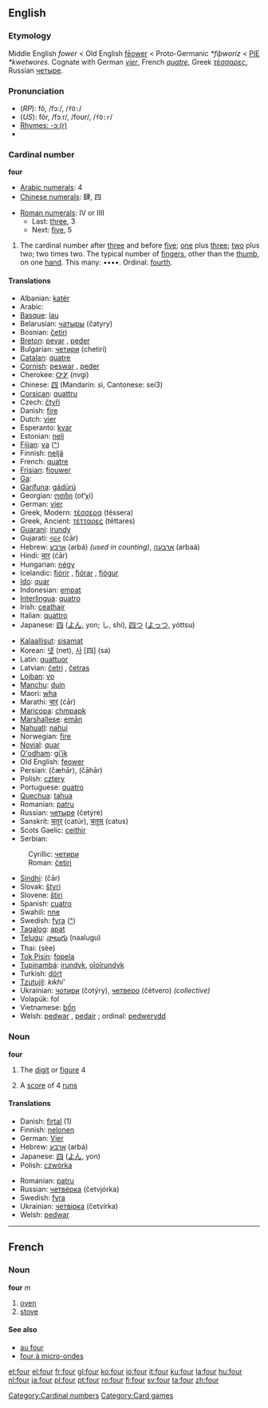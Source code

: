 ==English==

{{rank|feet|lay|along|330|four|wish|gone|times}}

===Etymology===
Middle English ''fower'' < Old English [[feower|fēower]] < Proto-Germanic ''*fiþworiz'' < [[PIE]] ''*kwetwores''. Cognate with German ''[[vier]]'', French ''[[quatre]]'', Greek [[τέσσαρες]], Russian [[четыре]].

===Pronunciation===
*(''RP''): fô, /fɔː/, /<tt>fO:</tt>/
*(''US''): fôr, /fɔːr/, /foʊr/, /<tt>fO:r</tt>/
*[[rhymes:English:-ɔː(r)|Rhymes: -ɔː(r)]]
*{{audio|en-us-four.ogg|Audio (US)}}

=== Cardinal number ===
'''four'''
*[[w:Arabic numerals|Arabic numerals]]: 4
*[[w:Chinese numerals|Chinese numerals]]: 肆, 四

*[[w:Roman numerals|Roman numerals]]: IV or IIII
**Last: [[three]], 3
**Next: [[five]], 5

# The cardinal number after [[three]] and before [[five]]; [[one]] plus [[three]]; [[two]] plus two; two times two. The typical number of [[finger]]s, other than the [[thumb]], on one [[hand]]. This many: ••••. Ordinal: [[fourth]].

==== Translations ====
{{top}}
*Albanian: [[katër]]
*Arabic: {{ARchar|[[اربعة|أربعة]]}} {{Unicode|(’árbaʕa)}}
*[[Basque]]: [[lau]]
*Belarusian: [[чатыры]] (čatyry)
*Bosnian: [[četiri]]
*[[Breton]]: [[pevar]] {{m}}, [[peder]] {{f}}
*Bulgarian: [[четири]] (chetiri)
*[[Catalan]]: [[quatre]]
*[[Cornish]]: [[peswar]] {{m}}, [[peder]] {{f}}
*Cherokee: [[ᏅᎩ]] (nvgi)
*Chinese: [[四]] (Mandarin: sì, Cantonese: sei3)
*[[Corsican]]: [[quattru]]
*Czech: [[čtyři]]
*Danish: [[fire#Danish|fire]]
*Dutch: [[vier]]
*Esperanto: [[kvar]]
*Estonian: [[neli]]
*[[Fijian]]: [[va#Fijian|va]] ([[:fj:va|^]])
*Finnish: [[neljä]] 
*French: [[quatre]] {{m}}
*[[Frisian]]: [[fjouwer]]
*[[Ga]]: {{Unicode|[[ejwɛ]]}}
*[[Garífuna]]: [[gádürü]]
*Georgian: [[ოთხი]] (ot‘χi)
*German: [[vier]]
*Greek, Modern: [[τέσσερα]] (téssera)
*Greek, Ancient: [[τέτταρες]] (téttares)
*[[Guarani]]: [[irundy]]
*Gujarati: [[ચાર]] (ćār)
*Hebrew: [[ארבע]] (arbá) {{f}} ''(used in counting)'', [[ארבעה]] (arbaá) {{m}}
*Hindi: [[चार]] (ćār)
*Hungarian: [[négy]]
*Icelandic: [[fjórir]] {{m}}, [[fjórar]] {{f}}, [[fjögur]] {{n}}
*[[Ido]]: [[quar]]
*Indonesian: [[empat]]
*[[Interlingua]]: [[quatro]]
*Irish: [[ceathair]]
*Italian: [[quattro]] {{m}}
*Japanese: [[四]] ([[よん]], yon; し, shi), [[四つ]] ([[よっつ]], yóttsu)
{{mid}}
*[[Kalaallisut]]: [[sisamat]]
*Korean: [[넷]] (net), [[사]] [四] (sa)
*Latin: [[quattuor]]
*Latvian: [[četri]] {{m}}, [[četras]] {{f}}
*[[Lojban]]: [[vo]]
*[[Manchu]]: [[duin]]
*Maori: [[wha]]
*Marathi: [[चार]] (ćār)
*[[Maricopa]]: [[chmpapk]]
*[[Marshallese]]: [[emān]]
*[[Nahuatl]]: [[nahui]]
*Norwegian: [[fire#Norwegian|fire]]
*[[Novial]]: [[quar]]
*[[O'odham]]: [[giʼik]]
*Old English: [[feower]]
*Persian: {{FAchar|[[چهار|چَهار]]}} (čæhār), (čāhār)
*Polish: [[cztery]]
*Portuguese: [[quatro]]
*[[Quechua]]: [[tahua]]
*Romanian: [[patru]]
*Russian: [[четыре]] (četýre)
*Sanskrit: [[चतुर्]] (catúr), [[चतुस्]] (catus)
*Scots Gaelic: [[ceithir]]
*Serbian:
:Cyrillic: [[четири]]
:Roman: [[četiri]]
*[[Sindhi]]: {{SDchar|[[چار]]}} (čār)
*Slovak: [[štyri]]
*Slovene: [[štiri]]
*Spanish: [[cuatro]]
*Swahili: [[nne]]
*Swedish: [[fyra]] ([[:sv:fyra|^]])
*[[Tagalog]]: [[apat]]
*[[Telugu]]: [[నాలుగు]] (naalugu)
*Thai: {{THchar|[[สี่]]}} (sèe)
*[[Tok Pisin]]: [[fopela]]
*[[Tupinambá]]: [[irundyk]], [[oîoîrundyk]]
*Turkish: [[dört]]
*[[Tzutujil]]: ''kikhi'''
*Ukrainian: [[чотири]] (čotýry), [[четверо]] (čétvero) ''(collective)''
*Volapük: fol
*Vietnamese: [[bốn]]
*Welsh: [[pedwar]] {{m}}, [[pedair]] {{f}}; ordinal: [[pedwerydd]]
{{bottom}}

=== Noun ===
'''four'''

# The [[digit]] or [[figure]] 4
# {{Cricket}} A [[score]] of 4 [[run]]s

==== Translations ====
{{top}}
*Danish: [[firtal]] {{n}} (1)
*Finnish: [[nelonen]]
*German: [[Vier]] {{f}}
*Hebrew: [[ארבע]] (arbá) {{f}}
*Japanese: [[四]] ([[よん]], yon)
*Polish: [[czwórka]] {{f}}
{{mid}}
*Romanian: [[patru]] {{m}}
*Russian: [[четвёрка]] (četvjórka) {{f}}
*Swedish: [[fyra]]
*Ukrainian: [[четвірка]] (četvírka) {{f}}
*Welsh: [[pedwar]] {{m}}
{{bottom}}


----

==French==
===Noun===
'''four''' ''m''

# [[oven]]
# [[stove]]

====See also====
*[[au four]]
*[[four à micro-ondes]]

[[Category:Cardinal numbers]]
[[Category:Card games]]

[[et:four]]
[[el:four]]
[[fr:four]]
[[gl:four]]
[[ko:four]]
[[io:four]]
[[it:four]]
[[ku:four]]
[[la:four]]
[[hu:four]]
[[nl:four]]
[[ja:four]]
[[pl:four]]
[[pt:four]]
[[ro:four]]
[[fi:four]]
[[sv:four]]
[[ta:four]]
[[zh:four]]
